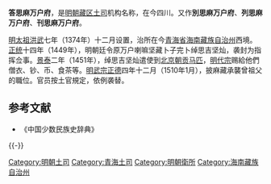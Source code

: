 '''答思麻万户府'''，是[[明朝|明朝]][[藏区|藏区]][[土司|土司]]机构名称，在今四川。又作'''別思麻万户府'''、'''列思麻万户府'''、'''刊思麻万户府'''。

[[明太祖|明太祖]][[洪武|洪武]]七年（1374年）十二月设置，治所在今[[青海省|青海省]][[海南藏族自治州|海南藏族自治州]]西境。[[正统_(年号)|正统]]十四年（1449年），明朝廷令原万户喇嘛坚藏卜子完卜绰思吉坚灿，袭封为指挥佥事。[[景泰|景泰]]二年（1451年），绰思吉坚灿遣使到[[北京|北京]][[朝贡|朝贡]][[马匹|马匹]]，[[明代宗|明代宗]]赐給他們僧衣、钞、币、食茶等。[[明武宗|明武宗]][[正德_(明朝)|正德]]四年十二月（1510年1月），披麻藏承襲曾祖父的職位。官员按土官規定，依例袭替。
== 参考文献 ==
{{Reflist}}
* 《中国少数民族史辞典》

{{-}}
{{明朝行政区划|军}}

[[Category:明朝土司|Category:明朝土司]]
[[Category:青海土司|Category:青海土司]]
[[Category:明朝衛所|Category:明朝衛所]]
[[Category:海南藏族自治州|Category:海南藏族自治州]]